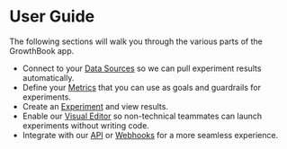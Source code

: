 # User Guide

The following sections will walk you through the various parts of the GrowthBook app.

- Connect to your [Data Sources](/app/datasources) so we can pull experiment results automatically.
- Define your [Metrics](/app/metrics) that you can use as goals and guardrails for experiments.
- Create an [Experiment](/app/experiments) and view results.
- Enable our [Visual Editor](/app/visual) so non-technical teammates can launch experiments without writing code.
- Integrate with our [API](/app/api) or [Webhooks](/app/webhooks) for a more seamless experience.

